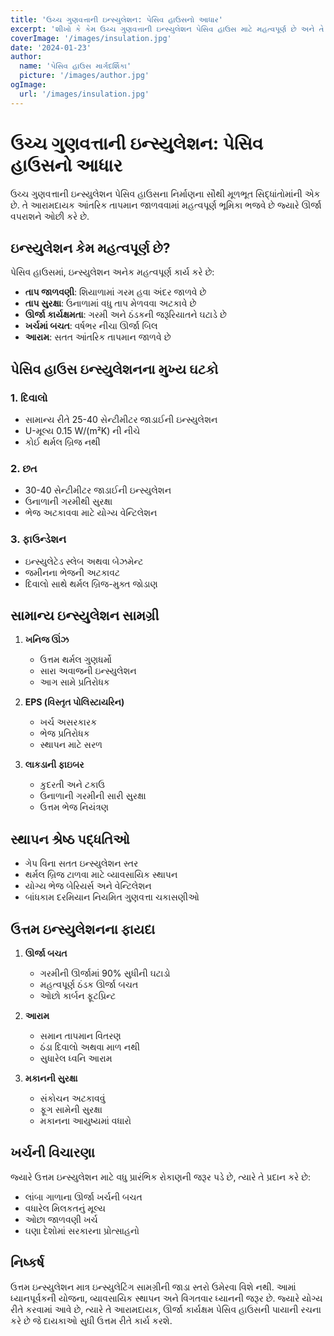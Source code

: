 ```yaml
---
title: 'ઉચ્ચ ગુણવત્તાની ઇન્સ્યુલેશન: પેસિવ હાઉસનો આધાર'
excerpt: 'શીખો કે કેમ ઉચ્ચ ગુણવત્તાની ઇન્સ્યુલેશન પેસિવ હાઉસ માટે મહત્વપૂર્ણ છે અને તે ઊર્જા કાર્યક્ષમતામાં કેવી રીતે યોગદાન આપે છે.'
coverImage: '/images/insulation.jpg'
date: '2024-01-23'
author:
  name: 'પેસિવ હાઉસ માર્ગદર્શિકા'
  picture: '/images/author.jpg'
ogImage:
  url: '/images/insulation.jpg'
---
```


# ઉચ્ચ ગુણવત્તાની ઇન્સ્યુલેશન: પેસિવ હાઉસનો આધાર

ઉચ્ચ ગુણવત્તાની ઇન્સ્યુલેશન પેસિવ હાઉસના નિર્માણના સૌથી મૂળભૂત સિદ્ધાંતોમાંની એક છે. તે આરામદાયક આંતરિક તાપમાન જાળવવામાં મહત્વપૂર્ણ ભૂમિકા ભજવે છે જ્યારે ઊર્જા વપરાશને ઓછી કરે છે.

## ઇન્સ્યુલેશન કેમ મહત્વપૂર્ણ છે?

પેસિવ હાઉસમાં, ઇન્સ્યુલેશન અનેક મહત્વપૂર્ણ કાર્ય કરે છે:

- **તાપ જાળવણી**: શિયાળામાં ગરમ હવા અંદર જાળવે છે
- **તાપ સુરક્ષા**: ઉનાળામાં વધુ તાપ મેળવવા અટકાવે છે
- **ઊર્જા કાર્યક્ષમતા**: ગરમી અને ઠંડકની જરૂરિયાતને ઘટાડે છે
- **ખર્ચમાં બચત**: વર્ષભર નીચા ઊર્જા બિલ
- **આરામ**: સતત આંતરિક તાપમાન જાળવે છે

## પેસિવ હાઉસ ઇન્સ્યુલેશનના મુખ્ય ઘટકો

### 1. દિવાલો
- સામાન્ય રીતે 25-40 સેન્ટીમીટર જાડાઈની ઇન્સ્યુલેશન
- U-મૂલ્ય 0.15 W/(m²K) ની નીચે
- કોઈ થર્મલ બ્રિજ નથી

### 2. છત
- 30-40 સેન્ટીમીટર જાડાઈની ઇન્સ્યુલેશન
- ઉનાળાની ગરમીથી સુરક્ષા
- ભેજ અટકાવવા માટે યોગ્ય વેન્ટિલેશન

### 3. ફાઉન્ડેશન
- ઇન્સ્યુલેટેડ સ્લેબ અથવા બેઝમેન્ટ
- જમીનના ભેજની અટકાવટ
- દિવાલો સાથે થર્મલ બ્રિજ-મુક્ત જોડાણ

## સામાન્ય ઇન્સ્યુલેશન સામગ્રી

1. **ખનિજ ઊંઝ**
   - ઉત્તમ થર્મલ ગુણધર્મો
   - સારા અવાજની ઇન્સ્યુલેશન
   - આગ સામે પ્રતિરોધક

2. **EPS (વિસ્તૃત પોલિસ્ટાયરિન)**
   - ખર્ચ અસરકારક
   - ભેજ પ્રતિરોધક
   - સ્થાપન માટે સરળ

3. **લાકડાની ફાઇબર**
   - કુદરતી અને ટકાઉ
   - ઉનાળાની ગરમીની સારી સુરક્ષા
   - ઉત્તમ ભેજ નિયંત્રણ

## સ્થાપન શ્રેષ્ઠ પદ્ધતિઓ

- ગેપ વિના સતત ઇન્સ્યુલેશન સ્તર
- થર્મલ બ્રિજ ટાળવા માટે વ્યાવસાયિક સ્થાપન
- યોગ્ય ભેજ બેરિયર્સ અને વેન્ટિલેશન
- બાંધકામ દરમિયાન નિયમિત ગુણવત્તા ચકાસણીઓ

## ઉત્તમ ઇન્સ્યુલેશનના ફાયદા

1. **ઊર્જા બચત**
   - ગરમીની ઊર્જામાં 90% સુધીની ઘટાડો
   - મહત્વપૂર્ણ ઠંડક ઊર્જા બચત
   - ઓછો કાર્બન ફૂટપ્રિન્ટ

2. **આરામ**
   - સમાન તાપમાન વિતરણ
   - ઠંડા દિવાલો અથવા માળ નથી
   - સુધારેલ ધ્વનિ આરામ

3. **મકાનની સુરક્ષા**
   - સંકોચન અટકાવવું
   - ફૂગ સામેની સુરક્ષા
   - મકાનના આયુષ્યમાં વધારો

## ખર્ચની વિચારણા

જ્યારે ઉત્તમ ઇન્સ્યુલેશન માટે વધુ પ્રારંભિક રોકાણની જરૂર પડે છે, ત્યારે તે પ્રદાન કરે છે:
- લાંબા ગાળાના ઊર્જા ખર્ચની બચત
- વધારેલ મિલકતનું મૂલ્ય
- ઓછા જાળવણી ખર્ચ
- ઘણા દેશોમાં સરકારના પ્રોત્સાહનો

## નિષ્કર્ષ

ઉત્તમ ઇન્સ્યુલેશન માત્ર ઇન્સ્યુલેટિંગ સામગ્રીની જાડા સ્તરો ઉમેરવા વિશે નથી. આમાં ધ્યાનપૂર્વકની યોજના, વ્યાવસાયિક સ્થાપન અને વિગતવાર ધ્યાનની જરૂર છે. જ્યારે યોગ્ય રીતે કરવામાં આવે છે, ત્યારે તે આરામદાયક, ઊર્જા કાર્યક્ષમ પેસિવ હાઉસની પાયાની રચના કરે છે જે દાયકાઓ સુધી ઉત્તમ રીતે કાર્ય કરશે.